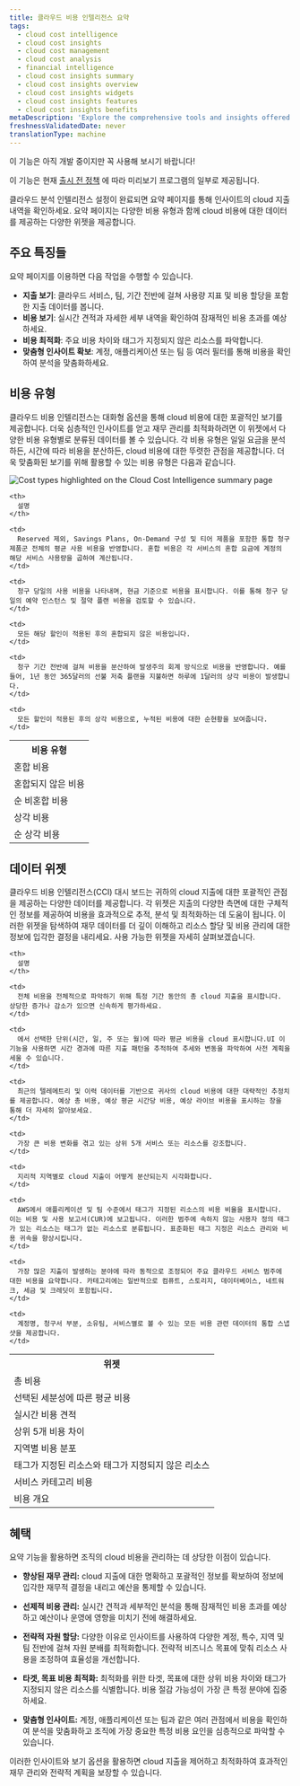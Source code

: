 ```yaml
---
title: 클라우드 비용 인텔리전스 요약
tags:
  - cloud cost intelligence
  - cloud cost insights
  - cloud cost management
  - cloud cost analysis
  - financial intelligence
  - cloud cost insights summary
  - cloud cost insights overview
  - cloud cost insights widgets
  - cloud cost insights features
  - cloud cost insights benefits
metaDescription: 'Explore the comprehensive tools and insights offered by Cloud Cost Intelligence to effectively monitor and analyze your cloud spending. Discover detailed views of your total, average, and real-time costs, top variances, and regional spreads. Learn how to categorize expenses by account, application, billing entity, owning team, and service for optimal financial management.'
freshnessValidatedDate: never
translationType: machine
---
```


<Callout title="시사">
  이 기능은 아직 개발 중이지만 꼭 사용해 보시기 바랍니다!

  이 기능은 현재 [출시 전 정책](/docs/licenses/license-information/referenced-policies/new-relic-pre-release-policy) 에 따라 미리보기 프로그램의 일부로 제공됩니다.
</Callout>

클라우드 분석 인텔리전스 설정이 완료되면 요약 페이지를 통해 인사이트의 cloud 지출 내역을 확인하세요. 요약 페이지는 다양한 비용 유형과 함께 cloud 비용에 대한 데이터를 제공하는 다양한 위젯을 제공합니다.

## 주요 특징들

요약 페이지를 이용하면 다음 작업을 수행할 수 있습니다.

* **지출 보기**: 클라우드 서비스, 팀, 기간 전반에 걸쳐 사용량 지표 및 비용 할당을 포함한 지출 데이터를 봅니다.
* **비용 보기**: 실시간 견적과 자세한 세부 내역을 확인하여 잠재적인 비용 초과를 예상하세요.
* **비용 최적화**: 주요 비용 차이와 태그가 지정되지 않은 리소스를 파악합니다.
* **맞춤형 인사이트 확보**: 계정, 애플리케이션 또는 팀 등 여러 필터를 통해 비용을 확인하여 분석을 맞춤화하세요.

## 비용 유형

클라우드 비용 인텔리전스는 대화형 옵션을 통해 cloud 비용에 대한 포괄적인 보기를 제공합니다. 더욱 심층적인 인사이트를 얻고 재무 관리를 최적화하려면 이 위젯에서 다양한 비용 유형별로 분류된 데이터를 볼 수 있습니다. 각 비용 유형은 일일 요금을 분석하든, 시간에 따라 비용을 분산하든, cloud 비용에 대한 뚜렷한 관점을 제공합니다. 더욱 맞춤화된 보기를 위해 활용할 수 있는 비용 유형은 다음과 같습니다.

<img title="Cost types highlighted on the Cloud Cost Intelligence summary page" alt="Cost types highlighted on the Cloud Cost Intelligence summary page" src="/images/cci_cost_types.webp" />

<table>
  <tr>
    <th>
      비용 유형
    </th>

    <th>
      설명
    </th>
  </tr>

  <tr>
    <td>
      혼합 비용
    </td>

    <td>
      Reserved 제외, Savings Plans, On-Demand 구성 및 티어 제품을 포함한 통합 청구 제품군 전체의 평균 사용 비용을 반영합니다. 혼합 비용은 각 서비스의 혼합 요금에 계정의 해당 서비스 사용량을 곱하여 계산됩니다.
    </td>
  </tr>

  <tr>
    <td>
      혼합되지 않은 비용
    </td>

    <td>
      청구 당일의 사용 비용을 나타내며, 현금 기준으로 비용을 표시합니다. 이를 통해 청구 당일의 예약 인스턴스 및 절약 플랜 비용을 검토할 수 있습니다.
    </td>
  </tr>

  <tr>
    <td>
      순 비혼합 비용
    </td>

    <td>
      모든 해당 할인이 적용된 후의 혼합되지 않은 비용입니다.
    </td>
  </tr>

  <tr>
    <td>
      상각 비용
    </td>

    <td>
      청구 기간 전반에 걸쳐 비용을 분산하여 발생주의 회계 방식으로 비용을 반영합니다. 예를 들어, 1년 동안 365달러의 선불 저축 플랜을 지불하면 하루에 1달러의 상각 비용이 발생합니다.
    </td>
  </tr>

  <tr>
    <td>
      순 상각 비용
    </td>

    <td>
      모든 할인이 적용된 후의 상각 비용으로, 누적된 비용에 대한 순현황을 보여줍니다.
    </td>
  </tr>
</table>

## 데이터 위젯

클라우드 비용 인텔리전스(CCI) 대시 보드는 귀하의 cloud 지출에 대한 포괄적인 관점을 제공하는 다양한 데이터를 제공합니다. 각 위젯은 지출의 다양한 측면에 대한 구체적인 정보를 제공하여 비용을 효과적으로 추적, 분석 및 최적화하는 데 도움이 됩니다. 이러한 위젯을 탐색하여 재무 데이터를 더 깊이 이해하고 리소스 할당 및 비용 관리에 대한 정보에 입각한 결정을 내리세요. 사용 가능한 위젯을 자세히 살펴보겠습니다.

<table>
  <tr>
    <th>
      위젯
    </th>

    <th>
      설명
    </th>
  </tr>

  <tr>
    <td>
      총 비용
    </td>

    <td>
      전체 비용을 전체적으로 파악하기 위해 특정 기간 동안의 총 cloud 지출을 표시합니다. 상당한 증가나 감소가 있으면 신속하게 평가하세요.
    </td>
  </tr>

  <tr>
    <td>
      선택된 세분성에 따른 평균 비용
    </td>

    <td>
      에서 선택한 단위(시간, 일, 주 또는 월)에 따라 평균 비용을 cloud 표시합니다.UI 이 기능을 사용하면 시간 경과에 따른 지출 패턴을 추적하여 추세와 변동을 파악하여 사전 계획을 세울 수 있습니다.
    </td>
  </tr>

  <tr>
    <td>
      실시간 비용 견적
    </td>

    <td>
      최근의 텔레메트리 및 이력 데이터를 기반으로 귀사의 cloud 비용에 대한 대략적인 추정치를 제공합니다. 예상 총 비용, 예상 평균 시간당 비용, 예상 라이브 비용을 표시하는 창을 통해 더 자세히 알아보세요.
    </td>
  </tr>

  <tr>
    <td>
      상위 5개 비용 차이
    </td>

    <td>
      가장 큰 비용 변화를 겪고 있는 상위 5개 서비스 또는 리소스를 강조합니다.
    </td>
  </tr>

  <tr>
    <td>
      지역별 비용 분포
    </td>

    <td>
      지리적 지역별로 cloud 지출이 어떻게 분산되는지 시각화합니다.
    </td>
  </tr>

  <tr>
    <td>
      태그가 지정된 리소스와 태그가 지정되지 않은 리소스
    </td>

    <td>
      AWS에서 애플리케이션 및 팀 수준에서 태그가 지정된 리소스의 비용 비율을 표시합니다. 이는 비용 및 사용 보고서(CUR)에 보고됩니다. 이러한 범주에 속하지 않는 사용자 정의 태그가 있는 리소스는 태그가 없는 리소스로 분류됩니다. 표준화된 태그 지정은 리소스 관리와 비용 귀속을 향상시킵니다.
    </td>
  </tr>

  <tr>
    <td>
      서비스 카테고리 비용
    </td>

    <td>
      가장 많은 지출이 발생하는 분야에 따라 동적으로 조정되어 주요 클라우드 서비스 범주에 대한 비용을 요약합니다. 카테고리에는 일반적으로 컴퓨트, 스토리지, 데이터베이스, 네트워크, 세금 및 크레딧이 포함됩니다.
    </td>
  </tr>

  <tr>
    <td>
      비용 개요
    </td>

    <td>
      계정명, 청구서 부분, 소유팀, 서비스별로 볼 수 있는 모든 비용 관련 데이터의 통합 스냅샷을 제공합니다.
    </td>
  </tr>
</table>

## 혜택

요약 기능을 활용하면 조직의 cloud 비용을 관리하는 데 상당한 이점이 있습니다.

* **향상된 재무 관리:** cloud 지출에 대한 명확하고 포괄적인 정보를 확보하여 정보에 입각한 재무적 결정을 내리고 예산을 통제할 수 있습니다.

* **선제적 비용 관리:** 실시간 견적과 세부적인 분석을 통해 잠재적인 비용 초과를 예상하고 예산이나 운영에 영향을 미치기 전에 해결하세요.

* **전략적 자원 할당:** 다양한 이유로 인사이트를 사용하여 다양한 계정, 특수, 지역 및 팀 전반에 걸쳐 자원 분배를 최적화합니다. 전략적 비즈니스 목표에 맞춰 리소스 사용을 조정하여 효율성을 개선합니다.

* **타겟, 목표 비용 최적화:** 최적화를 위한 타겟, 목표에 대한 상위 비용 차이와 태그가 지정되지 않은 리소스를 식별합니다. 비용 절감 가능성이 가장 큰 특정 분야에 집중하세요.

* **맞춤형 인사이트:** 계정, 애플리케이션 또는 팀과 같은 여러 관점에서 비용을 확인하여 분석을 맞춤화하고 조직에 가장 중요한 특정 비용 요인을 심층적으로 파악할 수 있습니다.

이러한 인사이트와 보기 옵션을 활용하면 cloud 지출을 제어하고 최적화하여 효과적인 재무 관리와 전략적 계획을 보장할 수 있습니다.
